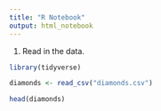 ```yaml
---
title: "R Notebook"
output: html_notebook
---
```


1. Read in the data. 

```r
library(tidyverse)

diamonds <- read_csv("diamonds.csv") 

head(diamonds) 
```

